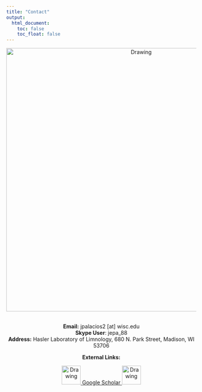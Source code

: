 ```yaml
---
title: "Contact"
output:
  html_document:
    toc: false
    toc_float: false
---
```


<center>
<img src="Images/Contact/Contacto.jpg" alt="Drawing" style="width: 700px;"/>

<center> 
<br>
**Email:** jpalacios2 [at] wisc.edu
<br>
**Skype User**: jepa_88
<br>
**Address:** Hasler Laboratory of Limnology, 680 N. Park Street, Madison, WI 53706


<center>
**External Links:**

<a 
href="https://github.com/jepa">
<img src="Images/Contact/Github_Logo.png" alt="Drawing" style="width: 50px;"/>
</a> 
<a 
href="https://scholar.google.ca/citations?user=EZpBcjcAAAAJ&hl=en">Google Scholar
</a>
<a 
href="https://twitter.com/julianop_a">
<img src="Images/Contact/Twitter_Logo.png" alt="Drawing" style="width: 50px;"/>
</a> 

